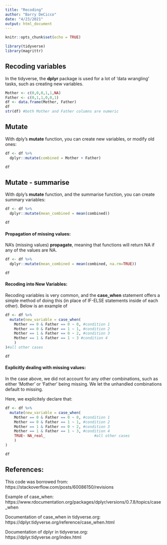 ```yaml
---
title: "Recoding"
author: "Barry DeCicco"
date: "4/23/2021"
output: html_document
---
```


```r
knitr::opts_chunk$set(echo = TRUE)
```


```r
library(tidyverse)
library(magrittr)
```


## Recoding variables

In the tidyverse, the **dplyr** package is used for a lot of 
'data wrangling' tasks, such as creating new variables.


```r
Mother <- c(0,0,0,1,1,NA)
Father <- c(0,1,1,0,0,1)
df <- data.frame(Mother, Father)
df
str(df) #both Mother and Father columns are numeric

```

## Mutate

With dply's **mutate** function, you can create new variables, or modify old ones:

```r

df <- df %>% 
  dplyr::mutate(combined = Mother + Father)

df
```
## Mutate - summarise

With dply's **mutate** function, and the summarise function,
you can create summary variables:

```r

df <- df %>% 
  dplyr::mutate(mean_combined = mean(combined))

df
```

#### Propagation of missing values:

NA's (missing values) **propagate**, meaning that functions will return NA if any of the values are NA.
```r

df <- df %>% 
  dplyr::mutate(mean_combined = mean(combined, na.rm=TRUE))

df
```


#### Recoding into New Variables:

Recoding variables is very common, and the **case_when** statement offers a simple method of doing this (in place of IF-ELSE statements inside of each other).  Below is an example of 

```r

df <- df %>% 
  mutate(new_variable = case_when(
    Mother == 0 & Father == 0 ~ 0, #condition 1
    Mother == 0 & Father == 1 ~ 1, #condition 2
    Mother == 1 & Father == 0 ~ 2, #condition 3
    Mother == 1 & Father == 1 ~ 3 #condition 4
    )
)#all other cases

df
```

#### Explicitly dealing with missing values:

In the case above, we did not account for any other combinations, such as either 'Mother' or 'Father' being missing.  We let the unhandled combinations default to missing.

Here, we explicitely declare that:



```r

df <- df %>% 
  mutate(new_variable = case_when(
    Mother == 0 & Father == 0 ~ 0, #condition 1
    Mother == 0 & Father == 1 ~ 1, #condition 2
    Mother == 1 & Father == 0 ~ 2, #condition 3
    Mother == 1 & Father == 1 ~ 3, #condition 4
    TRUE~ NA_real_                      #all other cases
    )
)

df

```


## References:
This code was borrowed from: https://stackoverflow.com/posts/60086150/revisions  <p>
Example of case_when:  https://www.rdocumentation.org/packages/dplyr/versions/0.7.8/topics/case_when  <p>
Documentation of case_when in tidyverse.org:
https://dplyr.tidyverse.org/reference/case_when.html  <p>
Documentation of dplyr  in tidyverse.org: 
https://dplyr.tidyverse.org/index.html <p>


